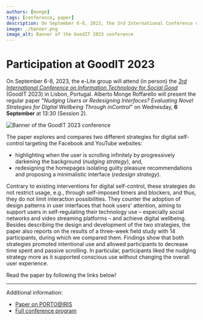 ```yaml
---
authors: [monge]
tags: [conference, paper]
description: On September 6-8, 2023, the 3rd International Conference on Information Technology for Social Good (GoodIT 2023) in Lisbon, Portugal. Alberto will present a paper entitled "Nudging Users or Redesigning Interfaces? Evaluating Novel Strategies for Digital Wellbeing Through inControl."
image: ./banner.png
image_alt: Banner of the GoodIT 2023 conference
---
```



# Participation at GoodIT 2023

On September 6-8, 2023, the e-Lite group will attend (in person) the [_3rd International Conference on Information Technology for Social Good_](http://goodit.campusfc.unibo.it/) (GoodIT 2023) in Lisbon, Portugal. Alberto Monge Roffarello will present the regular paper "_Nudging Users or Redesigning Interfaces? Evaluating Novel Strategies for Digital Wellbeing Through inControl_" on Wednesday, **6 September** at 13:30 (Session 2).


<p className="text--center"><img src={banner} alt="Banner of the GoodIT 2023 conference"></img></p>

<!-- truncate -->

The paper explores and compares two different strategies for digital self-control targeting the Facebook and YouTube websites: 
* highlighting when the user is scrolling infinitely by progressively darkening the background (_nudging strategy_), and,
* redesigning the homepages isolating guilty pleasure recommendations and proposing a minimalistic interface (_redesign strategy_).

Contrary to existing interventions for digital self-control, these strategies do not restrict usage, e.g., through self-imposed
timers and blockers, and thus, they do not limit interaction possibilities. They counter the adoption of design patterns in user interfaces that hook users' attention, aiming to support users in self-regulating their technology use – especially social networks and video streaming platforms – and achieve digital wellbeing. Besides describing the design and development of the two strategies, the paper also reports on the results of a three-week field study with 14 participants, during which we compared them. Findings show that both strategies promoted intentional use and allowed participants to decrease time spent and passive scrolling. In particular, participants liked the nudging strategy more as it supported conscious use without changing the overall user experience. 

Read the paper by following the links below!

---

Additional information:

* [Paper on PORTO@IRIS](https://iris.polito.it/handle/11583/2980407)
* [Full conference program](http://goodit.campusfc.unibo.it/program/)